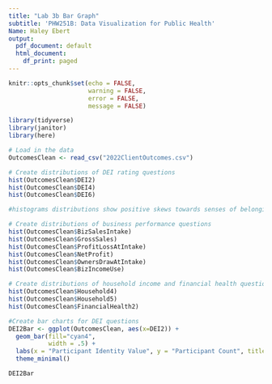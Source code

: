 ```yaml
---
title: "Lab 3b Bar Graph"
subtitle: 'PHW251B: Data Visualization for Public Health'
Name: Haley Ebert
output:
  pdf_document: default
  html_document:
    df_print: paged
---
```


```r
knitr::opts_chunk$set(echo = FALSE, 
                      warning = FALSE, 
                      error = FALSE, 
                      message = FALSE)
```

```r
library(tidyverse)
library(janitor)
library(here)
```

```r
# Load in the data
OutcomesClean <- read_csv("2022ClientOutcomes.csv")

# Create distributions of DEI rating questions
hist(OutcomesClean$DEI2)
hist(OutcomesClean$DEI4)
hist(OutcomesClean$DEI6)

#histograms distributions show positive skews towards senses of belonging and individuality in experiences at WEV

# Create distributions of business performance questions
hist(OutcomesClean$BizSalesIntake)
hist(OutcomesClean$GrossSales)
hist(OutcomesClean$ProfitLossAtIntake)
hist(OutcomesClean$NetProfit)
hist(OutcomesClean$OwnersDrawAtIntake)
hist(OutcomesClean$BizIncomeUse)

# Create distributions of household income and financial health questions
hist(OutcomesClean$Household4)
hist(OutcomesClean$Household5)
hist(OutcomesClean$FinancialHealth2)
```

```r
#Create bar charts for DEI questions
DEI2Bar <- ggplot(OutcomesClean, aes(x=DEI2)) +
  geom_bar(fill="cyan4",
           width = .5) +
  labs(x = "Participant Identity Value", y = "Participant Count", title = "DEI Question 2", caption = "I feel my unique\nbackground and identity are valued at WEV") +
  theme_minimal()

DEI2Bar

```


